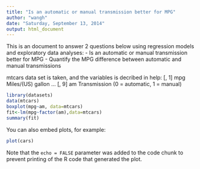 ```yaml
---
title: "Is an automatic or manual transmission better for MPG"
author: "wangh"
date: "Saturday, September 13, 2014"
output: html_document
---
```


This is an document to answer 2 questions below using regression models and exploratory data analyses: 
- Is an automatic or manual transmission better for MPG
- Quantify the MPG difference between automatic and manual transmissions

mtcars data set is taken, and the variables is decribed in help:
[, 1]   mpg	 Miles/(US) gallon
...
[, 9]   am	 Transmission (0 = automatic, 1 = manual)

```r
library(datasets)
data(mtcars)
boxplot(mpg~am, data=mtcars)
fit<-lm(mpg~factor(am),data=mtcars)
summary(fit)
```


You can also embed plots, for example:

```r
plot(cars)
```

Note that the `echo = FALSE` parameter was added to the code chunk to prevent printing of the R code that generated the plot.
